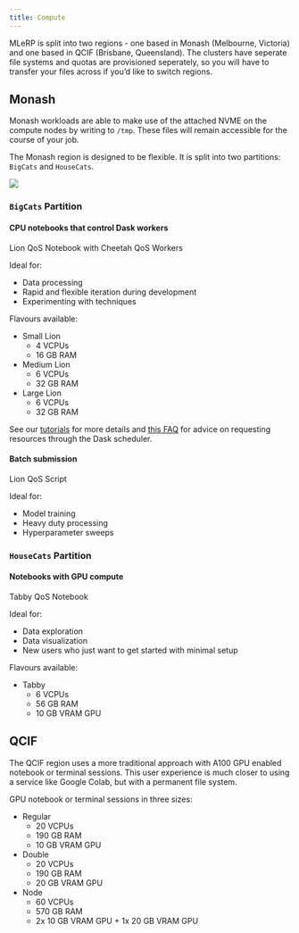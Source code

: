 ```yaml
---
title: Compute
---
```


MLeRP is split into two regions  - one based in Monash (Melbourne, Victoria) and one based in QCIF (Brisbane, Queensland). The clusters have seperate file systems and quotas are provisioned seperately, so you will have to transfer your files across if you'd like to switch regions.

## Monash

Monash workloads are able to make use of the attached NVME on the compute nodes by writing to `/tmp`. These files will remain accessible for the course of your job.

The Monash region is designed to be flexible. It is split into two partitions: `BigCats` and `HouseCats`.

![](images/mlerp-monash-arch.drawio.png)

### `BigCats` Partition

#### **CPU notebooks that control Dask workers**
Lion QoS Notebook with Cheetah QoS Workers

Ideal for:

- Data processing
- Rapid and flexible iteration during development
- Experimenting with techniques

Flavours available:

- Small Lion
  - 4 VCPUs
  - 16 GB RAM
- Medium Lion
  - 6 VCPUs
  - 32 GB RAM
- Large Lion
  - 6 VCPUs
  - 32 GB RAM

See our [tutorials](/tutorials/1_dask_slurm.ipynb) for more details and [this FAQ](/faq.qmd#how-much-compute-should-i-ask-for-with-my-slurmcluster) for advice on requesting resources through the Dask scheduler.

#### **Batch submission**
Lion QoS Script

Ideal for:  

- Model training
- Heavy duty processing
- Hyperparameter sweeps

### `HouseCats` Partition

#### **Notebooks with GPU compute**
Tabby QoS Notebook  

Ideal for:  

- Data exploration
- Data visualization
- New users who just want to get started with minimal setup

Flavours available:

- Tabby
  - 6 VCPUs
  - 56 GB RAM
  - 10 GB VRAM GPU

## QCIF
The QCIF region uses a more traditional approach with A100 GPU enabled notebook or terminal sessions. This user experience is much closer to using a service like Google Colab, but with a permanent file system.

GPU notebook or terminal sessions in three sizes:

- Regular
  - 20 VCPUs
  - 190 GB RAM
  - 10 GB VRAM GPU
- Double
  - 20 VCPUs
  - 190 GB RAM
  - 20 GB VRAM GPU
- Node
  - 60 VCPUs
  - 570 GB RAM
  - 2x 10 GB VRAM  GPU + 1x 20 GB VRAM GPU
  